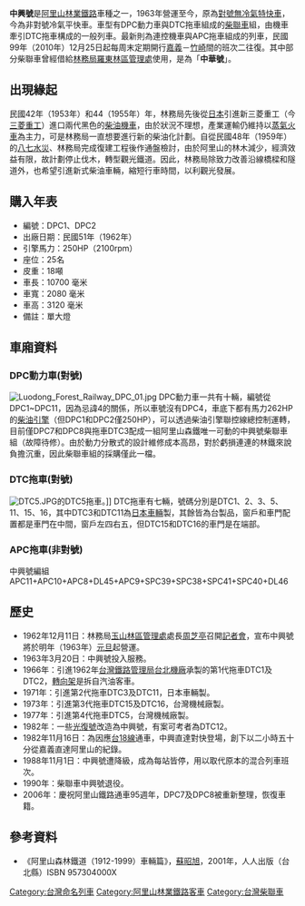 {{Prose|time=2016-02-05T07:58:25+00:00}}
{{No footnotes|time=2016-02-05T07:57:57+00:00}}
{{NoteTA
|G1=長度單位
}}

'''中興號'''是[[阿里山林業鐵路|阿里山林業鐵路]]車種之一，1963年營運至今，原為[[對號快車|對號無冷氣特快車]]，今為非對號冷氣平快車。車型有DPC動力車與DTC拖車組成的[[柴聯車|柴聯車]]組，由機車牽引DTC拖車構成的一般列車。最新則為連控機車與APC拖車組成的列車，民國99年（2010年）12月25日起每周末定期開行[[嘉義車站|嘉義]]－[[竹崎車站|竹崎]]間的班次二往復。其中部分柴聯車曾經借給[[林務局|林務局]][[羅東林區管理處|羅東林區管理處]]使用，是為「'''中華號'''」。

== 出現緣起 ==
民國42年（1953年）和44（1955年）年，林務局先後從[[日本|日本]]引進新三菱重工（今[[三菱重工|三菱重工]]）進口兩代黑色的[[柴油機車|柴油機車]]，由於狀況不理想，產業運輸仍維持以[[蒸氣火車|蒸氣火車]]為主力，可是林務局一直想要進行新的柴油化計劃。自從民國48年（1959年）的[[八七水災|八七水災]]、林務局完成復建工程後作通盤檢討，由於阿里山的林木減少，經濟效益有限，故計劃停止伐木，轉型觀光鐵道。因此，林務局除致力改善沿線橋樑和隧道外，也希望引進新式柴油車輛，縮短行車時間，以利觀光發展。

== 購入年表 ==
* 編號：DPC1、DPC2
* 出廠日期：民國51年（1962年）
* 引擎馬力：250HP（2100rpm）
* 座位：25名
* 皮重：18噸
* 車長：10700 毫米
* 車寬：2080 毫米
* 車高：3120 毫米
* 備註：單大燈

== 車廂資料 ==
=== DPC動力車(對號) ===
[[File:Luodong_Forest_Railway_DPC_01.jpg|thumb]]
DPC動力車一共有十輛，編號從DPC1~DPC11，因為忌諱4的關係，所以車號沒有DPC4，車底下都有馬力262HP的[[柴油引擎|柴油引擎]]（但DPC1和DPC2僅250HP），可以透過柴油引擎聯控線總控制運轉，目前僅DPC7和DPC8與拖車DTC3配成一組阿里山森鐵唯一可動的中興號柴聯車組（故障待修）。由於動力分散式的設計維修成本高昂，對於虧損連連的林鐵來說負擔沉重，因此柴聯車組的採購僅此一檔。

=== DTC拖車(對號) ===
[[File:DTC5.JPG|thumb]]的DTC5拖車。]]
DTC拖車有七輛，號碼分別是DTC1、2、3、5、11、15、16，其中DTC3和DTC11為[[日本車輛製造|日本車輛]]製，其餘皆為台製品，窗戶和車門配置都是車門在中間，窗戶左四右五，但DTC15和DTC16的車門是在端部。

=== APC拖車(非對號) ===
中興號編組APC11+APC10+APC8+DL45+APC9+SPC39+SPC38+SPC41+SPC40+DL46

== 歷史 ==
*1962年12月11日：林務局[[玉山林區管理處|玉山林區管理處]]處長[[周芝亭|周芝亭]]召開[[記者會|記者會]]，宣布中興號將於明年（1963年）[[元旦|元旦]]起營運。
*1963年3月20日：中興號投入服務。
*1966年：引進1962年[[台灣鐵路管理局|台灣鐵路管理局]][[台北機廠|台北機廠]]承製的第1代拖車DTC1及DTC2，[[轉向架|轉向架]]是拆自汽油客車。
*1971年：引進第2代拖車DTC3及DTC11，日本車輛製。
*1973年：引進第3代拖車DTC15及DTC16，台灣機械廠製。
*1977年：引進第4代拖車DTC5，台灣機械廠製。
*1982年：一些[[光復號|光復號]]改造為中興號，有案可考者為DTC12。
*1982年11月16日：為因應[[台18線|台18線]]通車，中興直達對快登場，創下以二小時五十分從嘉義直達阿里山的紀錄。
*1988年11月1日：中興號遭降級，成為每站皆停，用以取代原本的混合列車班次。
*1990年：柴聯車中興號退役。
*2006年：慶祝阿里山鐵路通車95週年，DPC7及DPC8被重新整理，恢復車籍。

== 參考資料 ==
*《阿里山森林鐵道（1912-1999）車輛篇》，[[蘇昭旭|蘇昭旭]]，2001年，人人出版（台北縣）ISBN 957304000X

{{阿里山林鐵車輛分類列表}}

[[Category:台灣命名列車|Category:台灣命名列車]]
[[Category:阿里山林業鐵路客車|Category:阿里山林業鐵路客車]]
[[Category:台灣柴聯車|Category:台灣柴聯車]]